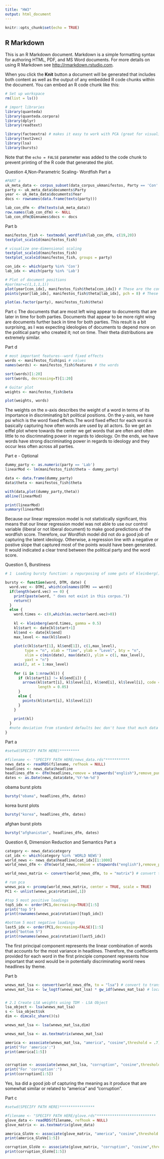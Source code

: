```yaml
---
title: "HW3"
output: html_document
---
```


```r
knitr::opts_chunk$set(echo = TRUE)
```

## R Markdown

This is an R Markdown document. Markdown is a simple formatting syntax for authoring HTML, PDF, and MS Word documents. For more details on using R Markdown see <http://rmarkdown.rstudio.com>.

When you click the **Knit** button a document will be generated that includes both content as well as the output of any embedded R code chunks within the document. You can embed an R code chunk like this:

```r
# Set up workspace
rm(list = ls())

# import libraries
library(quanteda)
library(quanteda.corpora)
library(dplyr)
library(readtext)

library(factoextra) # makes it easy to work with PCA (great for visualization)
library(text2vec)
library(lsa)
library(bursts)
```

Note that the `echo = FALSE` parameter was added to the code chunk to prevent printing of the R code that generated the plot.

Question 4,Non-Parametric Scaling- Wordfish
Part a 
```r

#PART a 
uk_meta_data <- corpus_subset(data_corpus_ukmanifestos, Party == 'Con'| Party == 'Lab')
party <- uk_meta_data$documents$Party
year <- uk_meta_data$documents$Year
docs <- rownames(data.frame(texts(party)))

lab_con_dfm <- dfm(texts(uk_meta_data))
row.names(lab_con_dfm) <- NULL
lab_con_dfm@Dimnames$docs <- docs
```

Part b 
```r

manifestos_fish <- textmodel_wordfish(lab_con_dfm, c(19,20)) 
textplot_scale1d(manifestos_fish)

# visualize one-dimensional scaling
textplot_scale1d(manifestos_fish)
textplot_scale1d(manifestos_fish, groups = party)

con_idx <- which(party %in% 'Con')
lab_idx <- which(party %in% 'Lab')

# Plot of document positions
#par(mar=c(1,1,1,1))
plot(year[con_idx], manifestos_fish$theta[con_idx]) # These are the conservative manifestos
points(year[lab_idx], manifestos_fish$theta[lab_idx], pch = 8) # These are the Labour manifestos

plot(as.factor(party), manifestos_fish$theta)

```

Part c
The documents that are most left wing appear to documents that are later in time for both parties. Documents that appear to be more right wing are documents further back in time for both parties. This result is a bit surprising, as I was expecting ideologies of documents to depend more on the political party who created it; not on time. Their theta distributions are extremely similar. 

Part d
```r

# most important features--word fixed effects
words <- manifestos_fish$psi # values
names(words) <- manifestos_fish$features # the words

sort(words)[1:20]
sort(words, decreasing=T)[1:20]

# Guitar plot
weights <- manifestos_fish$beta

plot(weights, words)

```
The weights on the x-axis describes the weight of a word in terms of its importance in discriminating b/t political positions. On the y-axis, we have psi which is the word fixed effects.The word fixed effect for each word is basically capturing how often words are used by all actors. So we get an eiffel plot where towards the center we get words that are often and often little to no discrimnating power in regards to ideology. On the ends, we have words have strong discriminating power in regards to ideology and they occur less often across all parties. 

Part e - Optional 
```r
dummy_party <- as.numeric(party == 'Lab')
linearMod <- lm(manifestos_fish$theta ~ dummy_party)

data <- data.frame(dummy_party)
data$theta <- manifestos_fish$theta

with(data,plot(dummy_party,theta))
abline(linearMod)

print(linearMod)
summary(linearMod)
```
Because our linear regression model is not statistically significant, this means that our linear regression model was not able to use our control variable (liberal or not liberal document) to make good predictions of the wordfish score. Therefore, our Wordfish model did not do a good job of capturing the latent ideology. Otherwise, a regression line with a negative or postive slope that captured most of the points would have been generated. It would indicated a clear trend between the political party and the word score. 

Question 5, Burstiness 
```r
# 1  Loading bursty function: a repurposing of some guts of kleinberg()

bursty <- function(word, DTM, date) {
  word.vec <- DTM[, which(colnames(DTM) == word)]
  if(length(word.vec) == 0) {
    print(paste(word, " does not exist in this corpus."))
    return()
  } 
  else {
    word.times <- c(0,which(as.vector(word.vec)>0))
    
    kl <- kleinberg(word.times, gamma = 0.5)
    kl$start <- date[kl$start+1]
    kl$end <- date[kl$end]
    max_level <- max(kl$level)
    
    plot(c(kl$start[1], kl$end[1]), c(1,max_level),
         type = "n", xlab = "Time", ylab = "Level", bty = "n",
         xlim = c(min(date), max(date)), ylim = c(1, max_level),
         yaxt = "n")
    axis(2, at = 1:max_level)
    
    for (i in 1:nrow(kl)) {
      if (kl$start[i] != kl$end[i]) {
        arrows(kl$start[i], kl$level[i], kl$end[i], kl$level[i], code = 3, angle = 90,
               length = 0.05)
      } 
      else {
        points(kl$start[i], kl$level[i])
      }
    }
    
    print(kl)
  }
  #note deviation from standard defaults bec don't have that much data
}

```

Part a 
```r
#setwd(SPECIFY PATH HERE)*********

#filename <- "SPECIFY PATH HERE/news_data.rds"***********
news_data <- readRDS(filename, refhook = NULL)
headlines <- news_data$headline
headlines_dfm <- dfm(headlines,remove = stopwords("english"),remove_punct = TRUE)
dates <- as.Date(news_data$date,'%Y-%m-%d')
```
obama burst plots
```r
bursty("obama", headlines_dfm, dates)
```
korea burst plots 
```r
bursty("korea", headlines_dfm, dates)

```
afghan burst plots 
```r
bursty("afghanistan", headlines_dfm, dates)
```


Question 6, Dimension Reduction and Semantics 
Part a 
```r

category <- news_data$category
cat_idx <- which(category %in% 'WORLD NEWS')
world_news <- news_data$headline[cat_idx][1:1000]
world_news_dfm <- dfm(world_news,remove = stopwords("english"),remove_punct = TRUE)

world_news_matrix <- convert(world_news_dfm, to = "matrix") # convert to matrix

# run pca
wnews_pca <- prcomp(world_news_matrix, center = TRUE, scale = TRUE)
PC1 <- unlist(wnews_pca$rotation[,1])

#top 5 most positive loadings
top5_idx <- order(PC1,decreasing=TRUE)[1:5]
print("top 5")
print(rownames(wnews_pca$rotation)[top5_idx])

#bottom 5 most negative loadings 
last5_idx <- order(PC1,decreasing=FALSE)[1:5]
print("bottom 5")
print(rownames(wnews_pca$rotation)[last5_idx])

```
The first principal component represents the linear combination of words that accounts for the most variance in headlines. Therefore, the coefficients provided for each word in the first principle component represents how important that word would be in potentially discriminating world news headlines by theme. 

Part b
```r
wnews_mat_lsa <- convert(world_news_dfm, to = "lsa") # convert to transposed matrix (so terms are rows and columns are documents = TDM)
wnews_mat_lsa <- lw_logtf(wnews_mat_lsa) * gw_idf(wnews_mat_lsa) # local - global weighting (akin to TFIDF)


# 2.1 Create LSA weights using TDM - LSA Object
lsa_object <- lsa(wnews_mat_lsa)
s <- lsa_object$sk
dim <- dimcalc_share()(s)

wnews_mat_lsa <- lsa(wnews_mat_lsa,dim)

wnews_mat_lsa <- as.textmatrix(wnews_mat_lsa)

america <- associate(wnews_mat_lsa, "america", "cosine",threshold = .7)
print("For 'america':")
print(america[1:5])


corruption <- associate(wnews_mat_lsa, "corruption", "cosine",threshold = .7)
print("For 'corruption':")
print(corruption[1:5])

```

Yes, lsa did a good job of capturing the meaning as it produce that are somewhat similar or related to "america" and "corruption". 


Part c 
```r
#setwd(SPECIFY PATH HERE)****************

#filename <- "SPECIFY PATH HERE/glove.rds"***************************
glove_data <- readRDS(filename, refhook = NULL)
glove_matrix <- as.textmatrix(glove_data)

america_GloVe <- associate(glove_matrix, "america", "cosine",threshold = .7)
print(america_GloVe[1:5])

corruption_GloVe <- associate(glove_matrix, "corruption", "cosine",threshold = .7)
print(corruption_GloVe[1:5])

```





